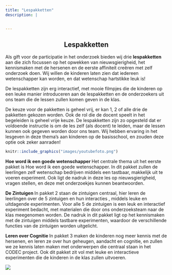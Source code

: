 ```yaml
---
title: "Lespakketten"
description: |


---
```


<center>
## Lespakketten
</center>
Als gift voor de participatie in het onderzoek bieden wij drie <strong> lespakketten </strong> aan die zich focussen op het opwekken van nieuwsgierigheid, het kennismaken met de hersenen en de eerste affiniteit creëren met zelf onderzoek doen. Wij willen de kinderen laten zien dat iedereen wetenschapper kan worden, en dat wetenschap hartstikke leuk is! 

De lespakketten zijn erg interactief, met mooie filmpjes die de kinderen op een leuke manier introduceren aan de lespakketten en de onderzoekers uit ons team die de lessen zullen komen geven in de klas. 

De keuze voor de pakketten is geheel vrij, er kan 1, 2 of alle drie de pakketten gekozen worden. Ook de rol die de docent speelt in het begeleiden is geheel vrije keuze. De lespakketten zijn zo opgesteld dat er voldoende instructie is om de les zelf (als docent) te leiden, maar de lessen kunnen ook gegeven worden door ons team. Wij hebben ervaring in het lesgeven in deze thema's aan kinderen op de basisschool, en zouden deze optie ook zeker aanraden! 

```r

knitr::include_graphics("images/youtubefoto.png")

```

<strong> Hoe word ik een goede wetenschapper </strong> Het centrale thema uit het eerste pakket is Hoe word ik een goede wetenschapper. In dit pakket zullen de leerlingen zelf wetenschap bedrijven middels een tastbaar, makkelijk uit te voeren experiment. Ook ligt de nadruk in deze les op nieuwsgierigheid, vragen stellen, en deze met onderzoekjes kunnen beantwoorden.

<strong> De Zintuigen </strong> In pakket 2 staan de zintuigen centraal, hier leren de leerlingen over de 5 zintuigen en hun interacties , middels leuke en uitdagende experimenten. Voor alle 5 de zintuigen is een leuk en interactief experiment bedacht, met materialen die door ons onderzoeksteam naar de klas meegenomen worden. De nadruk in dit pakket ligt op het kennismaken met de zintuigen middels tastbare experimenten, waardoor de verschillende functies van de zintuigen worden uitgelicht. 

<strong> Leren over Cognitie </strong> In pakket 3 maken de kinderen nog meer kennis met de hersenen, en leren ze over hun geheugen, aandacht en cognitie, en zullen we ze kennis laten maken met onderwerpen die centraal staan in het CODEC project. Ook dit pakket zit vol met leuke en interactieve experimenten die de kinderen in de klas zullen uitvoeren. 

![](images/Lespakket.png){width=“100%“}




